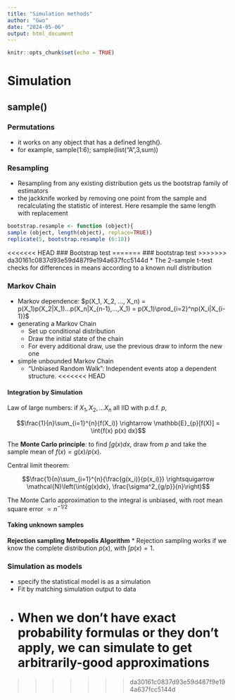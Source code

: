 ```yaml
---
title: "Simulation methods"
author: "Gwo"
date: "2024-05-06"
output: html_document
---
```


```r
knitr::opts_chunk$set(echo = TRUE)
```

# Simulation
## sample()
### Permutations 
  * it works on any object that has a defined length().
  * for example, sample(1:6); sample(list("A",3,sum))

### Resampling
  * Resampling from any existing distribution gets us the bootstrap family of
estimators
  * the jackknife worked by removing one point from the sample and recalculating the statistic of interest. Here resample the same length with replacement

```r
bootstrap.resample <- function (object){
sample (object, length(object), replace=TRUE)}
replicate(5, bootstrap.resample (6:10))
```

<<<<<<< HEAD
### Bootstrap test 
=======
### bootstrap test 
>>>>>>> da30161c0837d93e59d487f9e194a637fcc5144d
  * The 2-sample t-test checks for differences in means according to a known null
distribution

### Markov Chain
  * Markov dependence:
  $p(X_1, X_2, ..., X_n) = p(X_1)p(X_2|X_1)...p(X_n|X_{n-1},...,X_1) = p(X_1)\prod_{i=2}^np(X_i|X_{i-1})$
  * generating a Markov Chain
    - Set up conditional distribution
    - Draw the initial state of the chain
    - For every additional draw, use the previous draw to inform the new one
  * simple unbounded Markov Chain
    - "Unbiased Random Walk": Independent events atop a dependent structure.
<<<<<<< HEAD
    
#### Integration by Simulation

Law of large numbers: if $X_1, X_2, \ldots X_n$ all IID with p.d.f. $p$,

$$\frac{1}{n}\sum_{i=1}^{n}{f(X_i)} \rightarrow \mathbb{E}_{p}[f(X)] =
  \int{f(x) p(x) dx}$$

The **Monte Carlo principle**: to find $\int{g(x) dx}$, draw from $p$ and take the sample mean of $f(x) = g(x)/p(x)$.

Central limit theorem:

$$\frac{1}{n}\sum_{i=1}^{n}{\frac{g(x_i)}{p(x_i)}} \rightsquigarrow
  \mathcal{N}\left(\int{g(x)dx}, \frac{\sigma^2_{g/p}}{n}\right)$$

The Monte Carlo approximation to the integral is unbiased, with root mean square error $\propto n^{-1/2}$

#### Taking unknown samples
  **Rejection sampling**
  **Metropolis Algorithm**
  * Rejection sampling works if we know the complete distribution $p(x)$, with $\int p(x) = 1$.

### Simulation as models
  * specify the statistical model is as a simulation
  * Fit by matching simulation output to data
  * When we don't have exact probability formulas or they don't apply, we can simulate to get arbitrarily-good approximations
=======
  
>>>>>>> da30161c0837d93e59d487f9e194a637fcc5144d
